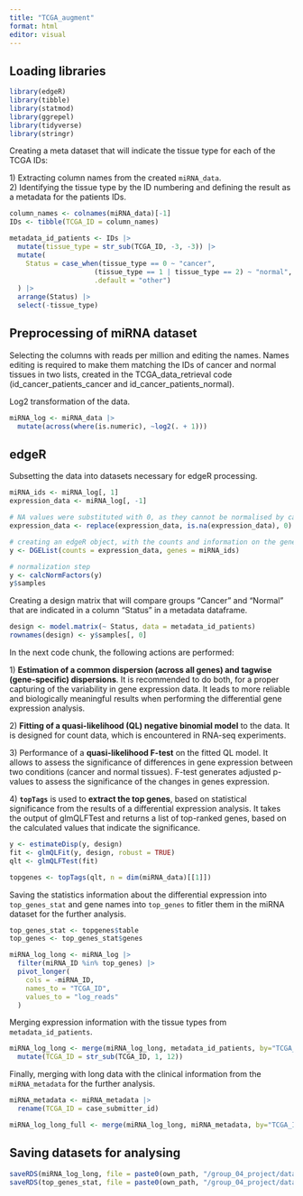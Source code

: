 ```yaml
---
title: "TCGA_augment"
format: html
editor: visual
---
```


## Loading libraries

```r
library(edgeR)
library(tibble)
library(statmod)
library(ggrepel)
library(tidyverse)
library(stringr)
```

Creating a meta dataset that will indicate the tissue type for each of the TCGA IDs:

1\) Extracting column names from the created `miRNA_data`.\
2) Identifying the tissue type by the ID numbering and defining the result as a metadata for the patients IDs.

```r
column_names <- colnames(miRNA_data)[-1]
IDs <- tibble(TCGA_ID = column_names)
```

```r
metadata_id_patients <- IDs |>
  mutate(tissue_type = str_sub(TCGA_ID, -3, -3)) |>
  mutate(
    Status = case_when(tissue_type == 0 ~ "cancer",
                     (tissue_type == 1 | tissue_type == 2) ~ "normal",
                     .default = "other")
  ) |>
  arrange(Status) |>
  select(-tissue_type)
```

## Preprocessing of miRNA dataset

Selecting the columns with reads per million and editing the names. Names editing is required to make them matching the IDs of cancer and normal tissues in two lists, created in the TCGA_data_retrieval code (id_cancer_patients_cancer and id_cancer_patients_normal).

Log2 transformation of the data.

```r
miRNA_log <- miRNA_data |>
  mutate(across(where(is.numeric), ~log2(. + 1)))
```

## edgeR

Subsetting the data into datasets necessary for edgeR processing.

```r
miRNA_ids <- miRNA_log[, 1]
expression_data <- miRNA_log[, -1]

# NA values were substituted with 0, as they cannot be normalised by calcNormFactors() function in edgeR
expression_data <- replace(expression_data, is.na(expression_data), 0)

# creating an edgeR object, with the counts and information on the genes (ID and length)
y <- DGEList(counts = expression_data, genes = miRNA_ids)

# normalization step
y <- calcNormFactors(y)
y$samples
```

Creating a design matrix that will compare groups "Cancer" and "Normal" that are indicated in a column "Status" in a metadata dataframe.

```r
design <- model.matrix(~ Status, data = metadata_id_patients)
rownames(design) <- y$samples[, 0]
```

In the next code chunk, the following actions are performed:

1\) **Estimation of a common dispersion (across all genes) and tagwise (gene-specific) dispersions**. It is recommended to do both, for a proper capturing of the variability in gene expression data. It leads to more reliable and biologically meaningful results when performing the differential gene expression analysis.

2\) **Fitting of a quasi-likelihood (QL) negative binomial model** to the data. It is designed for count data, which is encountered in RNA-seq experiments.

3\) Performance of a **quasi-likelihood F-test** on the fitted QL model. It allows to assess the significance of differences in gene expression between two conditions (cancer and normal tissues). F-test generates adjusted p-values to assess the significance of the changes in genes expression.

4\) **`topTags`** is used to **extract the top genes**, based on statistical significance from the results of a differential expression analysis. It takes the output of glmQLFTest and returns a list of top-ranked genes, based on the calculated values that indicate the significance.

```r
y <- estimateDisp(y, design)
fit <- glmQLFit(y, design, robust = TRUE)
qlt <- glmQLFTest(fit)

topgenes <- topTags(qlt, n = dim(miRNA_data)[[1]])
```

Saving the statistics information about the differential expression into `top_genes_stat` and gene names into `top_genes` to fitler them in the miRNA dataset for the further analysis.

```r
top_genes_stat <- topgenes$table 
top_genes <- top_genes_stat$genes
```

```r
miRNA_log_long <- miRNA_log |>
  filter(miRNA_ID %in% top_genes) |>
  pivot_longer(
    cols = -miRNA_ID,
    names_to = "TCGA_ID",
    values_to = "log_reads"
  )
```

Merging expression information with the tissue types from `metadata_id_patients`.

```r
miRNA_log_long <- merge(miRNA_log_long, metadata_id_patients, by="TCGA_ID") |>
  mutate(TCGA_ID = str_sub(TCGA_ID, 1, 12))
```

Finally, merging with long data with the clinical information from the `miRNA_metadata` for the further analysis.

```r
miRNA_metadata <- miRNA_metadata |>
  rename(TCGA_ID = case_submitter_id)

miRNA_log_long_full <- merge(miRNA_log_long, miRNA_metadata, by="TCGA_ID")
```

## Saving datasets for analysing

```r
saveRDS(miRNA_log_long, file = paste0(own_path, "/group_04_project/data/miRNA_log_long_full.RDs"))
saveRDS(top_genes_stat, file = paste0(own_path, "/group_04_project/data/top_genes_stat.RDs"))
```
